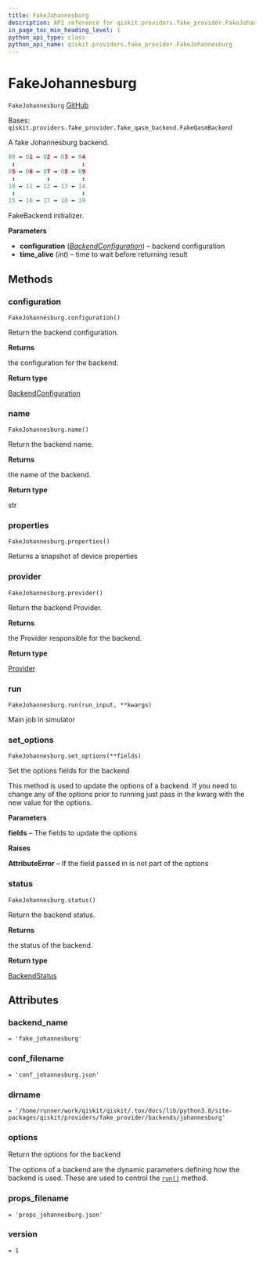 ```yaml
---
title: FakeJohannesburg
description: API reference for qiskit.providers.fake_provider.FakeJohannesburg
in_page_toc_min_heading_level: 1
python_api_type: class
python_api_name: qiskit.providers.fake_provider.FakeJohannesburg
---
```


# FakeJohannesburg

<span id="qiskit.providers.fake_provider.FakeJohannesburg" />

`FakeJohannesburg` [GitHub](https://github.com/qiskit/qiskit/tree/stable/0.23/qiskit/providers/fake_provider/backends/johannesburg/fake_johannesburg.py "view source code")

Bases: `qiskit.providers.fake_provider.fake_qasm_backend.FakeQasmBackend`

A fake Johannesburg backend.

```python
00 ↔ 01 ↔ 02 ↔ 03 ↔ 04
 ↕                   ↕
05 ↔ 06 ↔ 07 ↔ 08 ↔ 09
 ↕         ↕         ↕
10 ↔ 11 ↔ 12 ↔ 13 ↔ 14
 ↕                   ↕
15 ↔ 16 ↔ 17 ↔ 18 ↔ 19
```

FakeBackend initializer.

**Parameters**

*   **configuration** ([*BackendConfiguration*](qiskit.providers.models.BackendConfiguration "qiskit.providers.models.BackendConfiguration")) – backend configuration
*   **time\_alive** (*int*) – time to wait before returning result

## Methods

### configuration

<span id="qiskit.providers.fake_provider.FakeJohannesburg.configuration" />

`FakeJohannesburg.configuration()`

Return the backend configuration.

**Returns**

the configuration for the backend.

**Return type**

[BackendConfiguration](qiskit.providers.models.BackendConfiguration "qiskit.providers.models.BackendConfiguration")

### name

<span id="qiskit.providers.fake_provider.FakeJohannesburg.name" />

`FakeJohannesburg.name()`

Return the backend name.

**Returns**

the name of the backend.

**Return type**

str

### properties

<span id="qiskit.providers.fake_provider.FakeJohannesburg.properties" />

`FakeJohannesburg.properties()`

Returns a snapshot of device properties

### provider

<span id="qiskit.providers.fake_provider.FakeJohannesburg.provider" />

`FakeJohannesburg.provider()`

Return the backend Provider.

**Returns**

the Provider responsible for the backend.

**Return type**

[Provider](qiskit.providers.Provider "qiskit.providers.Provider")

### run

<span id="qiskit.providers.fake_provider.FakeJohannesburg.run" />

`FakeJohannesburg.run(run_input, **kwargs)`

Main job in simulator

### set\_options

<span id="qiskit.providers.fake_provider.FakeJohannesburg.set_options" />

`FakeJohannesburg.set_options(**fields)`

Set the options fields for the backend

This method is used to update the options of a backend. If you need to change any of the options prior to running just pass in the kwarg with the new value for the options.

**Parameters**

**fields** – The fields to update the options

**Raises**

**AttributeError** – If the field passed in is not part of the options

### status

<span id="qiskit.providers.fake_provider.FakeJohannesburg.status" />

`FakeJohannesburg.status()`

Return the backend status.

**Returns**

the status of the backend.

**Return type**

[BackendStatus](qiskit.providers.models.BackendStatus "qiskit.providers.models.BackendStatus")

## Attributes

<span id="qiskit.providers.fake_provider.FakeJohannesburg.backend_name" />

### backend\_name

`= 'fake_johannesburg'`

<span id="qiskit.providers.fake_provider.FakeJohannesburg.conf_filename" />

### conf\_filename

`= 'conf_johannesburg.json'`

<span id="qiskit.providers.fake_provider.FakeJohannesburg.dirname" />

### dirname

`= '/home/runner/work/qiskit/qiskit/.tox/docs/lib/python3.8/site-packages/qiskit/providers/fake_provider/backends/johannesburg'`

<span id="qiskit.providers.fake_provider.FakeJohannesburg.options" />

### options

Return the options for the backend

The options of a backend are the dynamic parameters defining how the backend is used. These are used to control the [`run()`](qiskit.providers.fake_provider.FakeJohannesburg#run "qiskit.providers.fake_provider.FakeJohannesburg.run") method.

<span id="qiskit.providers.fake_provider.FakeJohannesburg.props_filename" />

### props\_filename

`= 'props_johannesburg.json'`

<span id="qiskit.providers.fake_provider.FakeJohannesburg.version" />

### version

`= 1`

